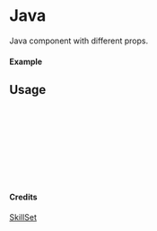 
<Meta of={Java} title="SkillSet/Java" />

# Java

Java component with different props.

#### Example

<Canvas of={Java.Primary} />

## Usage

```ts
import { Java } from "yadl-ui";

const Example = () => {
  return (
      <Java />
  );
};

export default Example;
```

#### Credits
[SkillSet](https://skillicons.dev)
